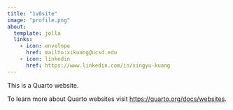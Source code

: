 ```yaml
---
title: "1v0site"
image: "profile.png"
about:
  template: jolla
  links:
    - icon: envelope
      href: mailto:xikuang@ucsd.edu
    - icon: linkedin
      href: https://www.linkedin.com/in/xingyu-kuang
---
```


This is a Quarto website.

To learn more about Quarto websites visit <https://quarto.org/docs/websites>.
